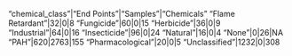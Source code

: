 "chemical_class"|"End Points"|"Samples"|"Chemicals"
"Flame Retardant"|32|0|8
"Fungicide"|60|0|15
"Herbicide"|36|0|9
"Industrial"|64|0|16
"Insecticide"|96|0|24
"Natural"|16|0|4
"None"|0|26|NA
"PAH"|620|2763|155
"Pharmacological"|20|0|5
"Unclassified"|1232|0|308
